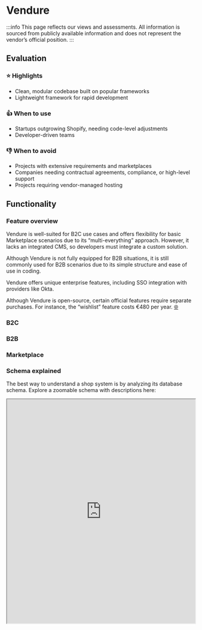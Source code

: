 
# Vendure

:::info
This page reflects our views and assessments. All information is sourced from publicly available information and does not represent the vendor’s official position.
:::

## Evaluation
<div className="container">
<div className="row">
    <div className="col col--4">
        <div className="col-demo">
            <h3>⭐ Highlights</h3>
            <ul>
                <li>Clean, modular codebase built on popular frameworks</li>
                <li>Lightweight framework for rapid development</li>
            </ul>
            </div>
        </div>
        <div className="col col--4">
            <div className="col-demo">
            <h3>👍 When to use</h3>
            <ul>
                <li>Startups outgrowing Shopify, needing code-level adjustments</li>
                <li>Developer-driven teams</li>
            </ul>
            </div>
        </div>
    <div className="col col--4">
        <div className="col-demo">
            <h3>👎 When to avoid</h3>
            <ul>
                <li>Projects with extensive requirements and marketplaces</li>
                <li>Companies needing contractual agreements, compliance, or high-level support</li>
                <li>Projects requiring vendor-managed hosting</li>
            </ul>
            </div>
        </div>
    </div>
</div>

<div className="custom-divider"></div>

## Functionality

### Feature overview

Vendure is well-suited for B2C use cases and offers flexibility for basic Marketplace scenarios due to its “multi-everything” approach.
However, it lacks an integrated CMS, so developers must integrate a custom solution.

Although Vendure is not fully equipped for B2B situations, it is still commonly used for B2B scenarios due to its simple structure and ease of use in coding.

Vendure offers unique enterprise features, including SSO integration with providers like Okta.

Although Vendure is open-source, certain official features require separate purchases. For instance, the “wishlist” feature costs €480 per year.
[🌐](https://vendure.io/hub/vendure-wishlist-plugin)

<div className="container">
    <div className="row">
        <div className="col col--4">
            <div className="col-demo">
                <h3>B2C</h3>
                <FeatureTable name="Vendure" cols="Basic B2C Features,Search & Filtering,Gift Cards,CMS,OMS,PIM,Call Center,Multi-Warehouse,Multi-Store,Multi-Locale,Multi-Currency,Configurable Products" />
            </div>
        </div>
        <div className="col col--4">
            <div className="col-demo">
                <h3>B2B</h3>
                <FeatureTable name="Vendure" cols="Volume Prices,Quotation & Offer Management,Packaging Units,Measurement Units,Approval Workflows,Shopping Lists,Business Units & Organizations,Roles & Permissions,Products-per-Customer,Price-per-Customer" />
            </div>
        </div>
        <div className="col col--4">
            <div className="col-demo">
                <h3>Marketplace</h3>
                <FeatureTable name="Vendure" cols="Multi-Merchant, Merchant Portal" />
            </div>
        </div>
    </div>

</div>

### Schema explained

The best way to understand a shop system is by analyzing its database schema. Explore a zoomable schema with descriptions here:

<iframe
    src="https://link.excalidraw.com/readonly/9Xa1kkh8Ht36W3rhP4y9"
    width="100%"
    height="600"
    style={{border: '1px solid #ccc', marginTop: '20px'}}
    title="Vendure Schema"
/>

[Fullscreen](https://link.excalidraw.com/readonly/9Xa1kkh8Ht36W3rhP4y9)



<div className="custom-divider"></div>

## Development approach

### Technology Stack

<div className="container">
    <div className="row">
        <div className="col col--6">
            <div className="col-demo">
                Vendure is fully built with TypeScript and utilizes the following technologies:

                - [**NestJS**](https://nestjs.com/) as the underlying Node.js framework
                - **TypeORM** for interacting with any database
                - **Angular** for rendering the Admin UI
                - **GraphQL** for API communication
            </div>
        </div>
        <div className="col col--6">
            <div className="col-demo">
                <a href="/img/vendure-logos.png" target="_blank">
                    <img src="/img/vendure-logos.png" alt="Technology Stack" style={{width: '70%', maxWidth: '800px'}}/>
                </a>
            </div>
        </div>
    </div>
</div>


<div className="custom-divider"></div>

### Starter kits (demo shops)

<div className="container">
    <div className="row">
        <div className="col col--6">
            <div className="col-demo">
            Projects can choose to build their storefront on any technology or use one of the existing templates (starters) using different frameworks.

            - Based on Remix ([demo](https://remix-storefront.vendure.io/) | [code](https://github.com/vendure-ecommerce/storefront-remix-starter))
            - Based on Qwik ([demo](https://qwik-storefront.vendure.io/) | [code](https://github.com/vendure-ecommerce/storefront-qwik-starter))
            - Based on Angular ([demo](https://angular-storefront.vendure.io/) | [code](https://github.com/vendure-ecommerce/storefront-angular-starter))
            </div>
        </div>
        <div className="col col--6">
            <div className="col-demo">
                    <a href="/img/vendure-template.png" target="_blank">
                        <img src="/img/vendure-template.png" alt="Vendure Starter Kits" style={{width: '100%'}}/>
                    </a>
            </div>
        </div>
    </div>
</div>

<div className="custom-divider"></div>

### Architecture

<div className="container">
    <div className="row">
        <div className="col col--6">
            <div className="col-demo">
            <p>Vendure is a server-side application ("server") that provides two API endpoints: one for the
                storefront and one for the Admin UI.</p>
            <p>As a headless platform, Vendure leaves storefront development to the developers, who can
                either build it from scratch or use one of the available templates (see demo shops
                above).</p>
            <p>💡 The GraphQL API has a public playground:
                [https://readonlydemo.vendure.io/shop-api](https://readonlydemo.vendure.io/shop-api)</p>
            </div>
        </div>
        <div className="col col--6">
            <div className="col-demo">
            <a href="/img/vendure-architecture.png" target="_blank">
                <img src="/img/vendure-architecture.png" alt="Vendure Architecture"
                     style={{width: '100%'}}/>
            </a>
            </div>
        </div>
    </div>
</div>

<div className="custom-divider"></div>

### Admin UI

<div className="container">
    <div className="row">
        <div className="col col--6">
            <div className="col-demo">
            <p>Vendure comes with an Admin UI built on Angular, which can be customized at the code
                level.</p>
            <p>You can try it out without local installation here:
                [https://demo.vendure.io/](https://demo.vendure.io/)</p>
            </div>
        </div>
        <div className="col col--6">
            <div className="col-demo">
            <a href="/img/vendure-admin.png" target="_blank">
                <img src="/img/vendure-admin.png" alt="Vendure Admin UI" style={{width: '100%'}}/>
            </a>
            </div>
        </div>
    </div>
</div>

<div className="custom-divider"></div>

### Hosting options

Vendure does not currently offer managed hosting, but provides deployment instructions for platforms like
Render, Google Cloud Run, and others.
[🌐](https://docs.vendure.io/guides/deployment/deploy-to-digital-ocean-app-platform/)

<div className="custom-divider"></div>

### Case Studies

All information is based on public sources and manually curated. Projects that are completely hidden from
the public are excluded. Contact us to contribute [contact@roq.tech](mailto:contact@roq.tech)

<CaseStudyTable system="Vendure" cols="Company,Shop URL,Industry,Type"/>